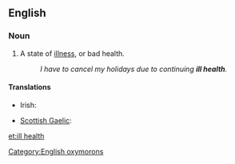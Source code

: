 ==English==

===Noun===
{{en-noun|sg=[[ill]] [[health]]|-}}

# {{idiomatic}} A state of [[illness]], or bad health. 
#: ''I have to cancel my holidays due to continuing '''ill health'''.''

<!--I make this entry as idiomatic as the term is confusing for English L2 speakers, because "bad health" is expected. The coupling of "ill" + "health" is contradictory.-->

====Translations====
{{trans-top|state of bad health}}
* Irish: {{t|ga|breoiteacht|f}}
{{trans-mid}}
* [[Scottish Gaelic]]: {{t-|gd|euslaint|f|xs=Scottish Gaelic}}
{{trans-bottom}}

[[Category:English oxymorons]]

[[et:ill health]]